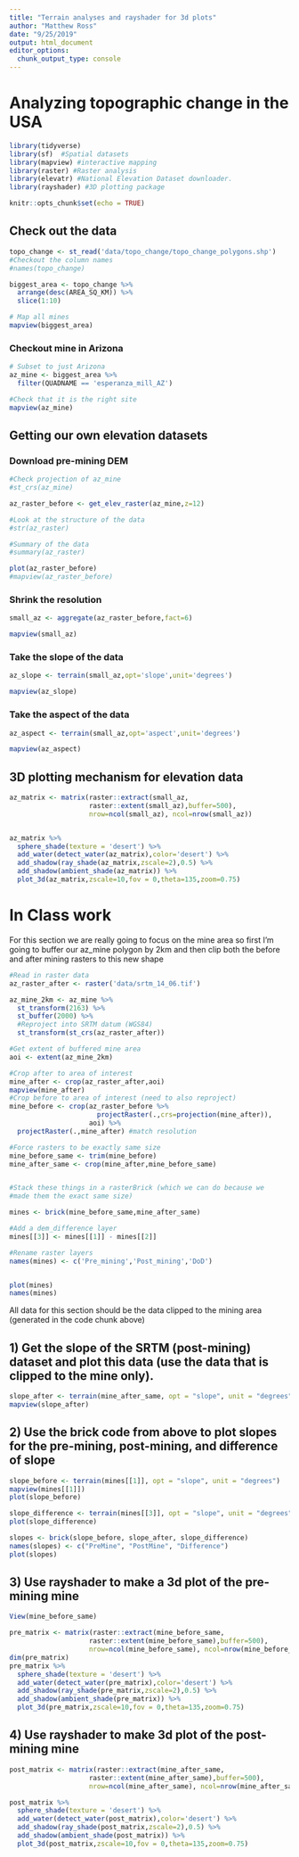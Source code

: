 ```yaml
---
title: "Terrain analyses and rayshader for 3d plots"
author: "Matthew Ross"
date: "9/25/2019"
output: html_document
editor_options: 
  chunk_output_type: console
---
```



# Analyzing topographic change in the USA

```r
library(tidyverse)
library(sf)  #Spatial datasets
library(mapview) #interactive mapping
library(raster) #Raster analysis
library(elevatr) #National Elevation Dataset downloader. 
library(rayshader) #3D plotting package

knitr::opts_chunk$set(echo = TRUE)
```


## Check out the data

```r

topo_change <- st_read('data/topo_change/topo_change_polygons.shp')
#Checkout the column names
#names(topo_change)

biggest_area <- topo_change %>%
  arrange(desc(AREA_SQ_KM)) %>%
  slice(1:10)

# Map all mines
mapview(biggest_area)
```

### Checkout mine in Arizona

```r
# Subset to just Arizona
az_mine <- biggest_area %>%
  filter(QUADNAME == 'esperanza_mill_AZ')

#Check that it is the right site
mapview(az_mine)
```


## Getting our own elevation datasets

### Download pre-mining DEM 

```r

#Check projection of az_mine
#st_crs(az_mine)

az_raster_before <- get_elev_raster(az_mine,z=12)

#Look at the structure of the data
#str(az_raster)

#Summary of the data
#summary(az_raster)

plot(az_raster_before)
#mapview(az_raster_before)
```



### Shrink the resolution

```r
small_az <- aggregate(az_raster_before,fact=6)

mapview(small_az)

```


### Take the slope of the data

```r
az_slope <- terrain(small_az,opt='slope',unit='degrees')

mapview(az_slope)

```


### Take the aspect of the data

```r
az_aspect <- terrain(small_az,opt='aspect',unit='degrees')

mapview(az_aspect)
```


## 3D plotting mechanism for elevation data

```r
az_matrix <- matrix(raster::extract(small_az,
                    raster::extent(small_az),buffer=500),
                    nrow=ncol(small_az), ncol=nrow(small_az))


az_matrix %>%
  sphere_shade(texture = 'desert') %>%
  add_water(detect_water(az_matrix),color='desert') %>%
  add_shadow(ray_shade(az_matrix,zscale=2),0.5) %>%
  add_shadow(ambient_shade(az_matrix)) %>%
  plot_3d(az_matrix,zscale=10,fov = 0,theta=135,zoom=0.75)
```


# In Class work


For this section we are really going to focus on the mine area
so first I'm going to buffer our az_mine polygon by 2km and then
clip both the before and after mining rasters to this new shape

```r
#Read in raster data
az_raster_after <- raster('data/srtm_14_06.tif')

az_mine_2km <- az_mine %>%
  st_transform(2163) %>%
  st_buffer(2000) %>%
  #Reproject into SRTM datum (WGS84)
  st_transform(st_crs(az_raster_after))

#Get extent of buffered mine area
aoi <- extent(az_mine_2km)

#Crop after to area of interest
mine_after <- crop(az_raster_after,aoi)
mapview(mine_after)
#Crop before to area of interest (need to also reproject)
mine_before <- crop(az_raster_before %>%
                      projectRaster(.,crs=projection(mine_after)),
                    aoi) %>%
  projectRaster(.,mine_after) #match resolution

#Force rasters to be exactly same size
mine_before_same <- trim(mine_before)
mine_after_same <- crop(mine_after,mine_before_same)


#Stack these things in a rasterBrick (which we can do because we 
#made them the exact same size)

mines <- brick(mine_before_same,mine_after_same)

#Add a dem_difference layer
mines[[3]] <- mines[[1]] - mines[[2]]

#Rename raster layers
names(mines) <- c('Pre_mining','Post_mining','DoD')


plot(mines)
names(mines)
```


All data for this section should be the data clipped to the mining area 
(generated in the code chunk above)

## 1) Get the slope of the SRTM (post-mining) dataset and plot this data (use the data that is clipped to the mine only).


```r

slope_after <- terrain(mine_after_same, opt = "slope", unit = "degrees")
mapview(slope_after)

```


## 2) Use the brick code from above to plot slopes for the pre-mining, post-mining, and difference of slope

```r

slope_before <- terrain(mines[[1]], opt = "slope", unit = "degrees")
mapview(mines[[1]])
plot(slope_before)

slope_difference <- terrain(mines[[3]], opt = "slope", unit = "degrees")
plot(slope_difference)

slopes <- brick(slope_before, slope_after, slope_difference)
names(slopes) <- c("PreMine", "PostMine", "Difference")
plot(slopes)
```


## 3) Use rayshader to make a 3d plot of the pre-mining mine

```r

View(mine_before_same)

pre_matrix <- matrix(raster::extract(mine_before_same,
                    raster::extent(mine_before_same),buffer=500),
                    nrow=ncol(mine_before_same), ncol=nrow(mine_before_same))
dim(pre_matrix)
pre_matrix %>%
  sphere_shade(texture = 'desert') %>%
  add_water(detect_water(pre_matrix),color='desert') %>%
  add_shadow(ray_shade(pre_matrix,zscale=2),0.5) %>%
  add_shadow(ambient_shade(pre_matrix)) %>%
  plot_3d(pre_matrix,zscale=10,fov = 0,theta=135,zoom=0.75)

```


## 4) Use rayshader to make 3d plot of the post-mining mine

```r

post_matrix <- matrix(raster::extract(mine_after_same,
                    raster::extent(mine_after_same),buffer=500),
                    nrow=ncol(mine_after_same), ncol=nrow(mine_after_same))

post_matrix %>%
  sphere_shade(texture = 'desert') %>%
  add_water(detect_water(post_matrix),color='desert') %>%
  add_shadow(ray_shade(post_matrix,zscale=2),0.5) %>%
  add_shadow(ambient_shade(post_matrix)) %>%
  plot_3d(post_matrix,zscale=10,fov = 0,theta=135,zoom=0.75)

```

